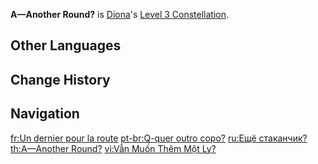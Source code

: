 {{Constellation Infobox
|image       = Constellation A—Another Round?.png
|description = Increases the Level of [[Signature Mix]] by 3.<br />Maximum upgrade level is 15.
|level       = 3
|character   = Diona
|utility1    = Talent Level Increase
|utility2    = Elemental Burst Level Increase
}}
'''A—Another Round?''' is [[Diona]]'s [[Level 3 Constellation]].

==Other Languages==
{{Other Languages
|en      = A&mdash;Another Round?
|zhs     = 还、还要续杯？
|zhs_rm  = Hái, hái yào xùbēi?
|zht     = 還、還要續杯？
|zht_rm  = Hái, hái yào xùbēi?
|zh_tl   = S-still Want a Refill?
|ja      = お、おかわり？
|ja_rm   = O, okawari?
|ja_tl   = R-Refill?
|ko      = 한, 한 잔 더?
|ko_rm   = Han, Han Jan Deo?
|ko_tl   = R, Refill?
|es      = ¿O-otra copa más?
|es_tl   = A-another Cup?
|fr      = Un dernier pour la route
|fr_tl   = One More for the Road
|ru      = Ещё стаканчик?
|ru_tl   = Another Round?
|th      = A&mdash;Another Round?
|vi      = Vẫn Muốn Thêm Một Ly?
|vi_tl   = Still Want One More Drink?
|de      = Einer geht noch!
|de_tl   = Just One More!
|id      = A&mdash;Another Round?
|pt      = Q-quer outro copo?
|pt_tl   = W-want Another Cup?
|tr      = N-Ne Demek Bir Tane Daha?
|tr_tl   = 
|it      = U-Un altro giro?
|it_tl   = A-Another Round?
}}

==Change History==
{{Change History|1.1}}

==Navigation==
{{Talent Navbox|Diona}}

[[fr:Un dernier pour la route]]
[[pt-br:Q-quer outro copo?]]
[[ru:Ещё стаканчик?]]
[[th:A—Another Round?]]
[[vi:Vẫn Muốn Thêm Một Ly?]]